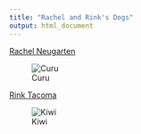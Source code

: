 ```yaml
---
title: "Rachel and Rink's Dogs"
output: html_document
---
```


[Rachel Neugarten](https://github.com/raenb0)


![Curu](images/Curu_snow.jpg)


[Rink Tacoma](https://github.com/rt464)

![Kiwi](images/Kiwi_leaves.jpg)



